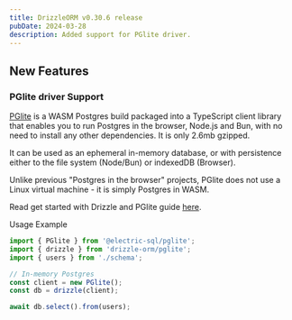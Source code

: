 ```yaml
---
title: DrizzleORM v0.30.6 release
pubDate: 2024-03-28
description: Added support for PGlite driver.
---
```


## New Features

### PGlite driver Support

[PGlite](https://github.com/electric-sql/pglite) is a WASM Postgres build packaged into a TypeScript client library that enables you to run Postgres in the browser, Node.js and Bun, with no need to install any other dependencies. It is only 2.6mb gzipped.

It can be used as an ephemeral in-memory database, or with persistence either to the file system (Node/Bun) or indexedDB (Browser).

Unlike previous "Postgres in the browser" projects, PGlite does not use a Linux virtual machine - it is simply Postgres in WASM.


Read get started with Drizzle and PGlite guide [here](/docs/get-started-postgresql#pglite).

Usage Example
```ts copy {1,6}
import { PGlite } from '@electric-sql/pglite';
import { drizzle } from 'drizzle-orm/pglite';
import { users } from './schema';

// In-memory Postgres
const client = new PGlite();
const db = drizzle(client);

await db.select().from(users);
```
